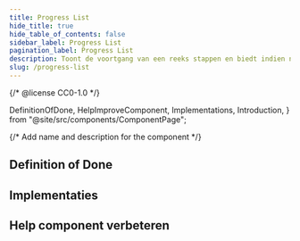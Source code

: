 ```yaml
---
title: Progress List
hide_title: true
hide_table_of_contents: false
sidebar_label: Progress List
pagination_label: Progress List
description: Toont de voortgang van een reeks stappen en biedt indien nodig extra details over een stap.
slug: /progress-list
---
```


{/* @license CC0-1.0 */}

  DefinitionOfDone,
  HelpImproveComponent,
  Implementations,
  Introduction,
} from "@site/src/components/ComponentPage";

{/* Add name and description for the component */}


<Introduction component={component} headingLevel={1} description={description} />

## Definition of Done

<DefinitionOfDone component={component} headingLevel={3} />

## Implementaties

<Implementations component={component} headingLevel={3} />

## Help component verbeteren

<HelpImproveComponent component={component} headingLevel={3} />
